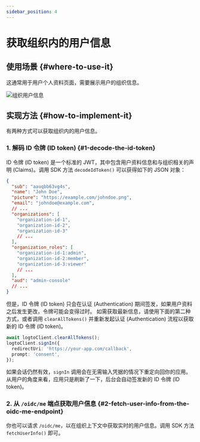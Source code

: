 ```yaml
---
sidebar_position: 4
---
```


# 获取组织内的用户信息

## 使用场景 \{#where-to-use-it}

这通常用于用户个人资料页面，需要展示用户的组织信息。

<img src="/img/assets/user-info-page.png" alt="组织用户信息" />

## 实现方法 \{#how-to-implement-it}

有两种方式可以获取组织内的用户信息。

### 1. 解码 ID 令牌 (ID token) \{#1-decode-the-id-token}

ID 令牌 (ID token) 是一个标准的 JWT，其中包含用户资料信息和与组织相关的声明 (Claims)。调用 SDK 方法 `decodeIdToken()` 可以获得如下的 JSON 对象：

```json
{
  "sub": "aauqbb63vg4s",
  "name": "John Doe",
  "picture": "https://example.com/johndoe.png",
  "email": "johndoe@example.com",
  // ...
  "organizations": [
    "organization-id-1",
    "organization-id-2",
    "organization-id-3"
    // ...
  ],
  "organization_roles": [
    "organization-id-1:admin",
    "organization-id-2:member",
    "organization-id-3:viewer"
    // ...
  ],
  "aud": "admin-console"
  // ...
}
```

但是，ID 令牌 (ID token) 只会在认证 (Authentication) 期间签发，如果用户资料之后发生更改，令牌可能会变得过时。
如需获取最新信息，请使用下面的第二种方式，或者调用 `clearAllTokens()` 并重新发起认证 (Authentication) 流程以获取新的 ID 令牌 (ID token)。

```ts
await logtoClient.clearAllTokens();
logtoClient.signIn({
  redirectUri: 'https://your-app.com/callback',
  prompt: 'consent',
});
```

如果会话仍然有效，`signIn` 调用会在无需输入凭据的情况下重定向回你的应用。从用户的角度来看，应用只是刷新了一下，后台会自动签发新的 ID 令牌 (ID token)。

### 2. 从 `/oidc/me` 端点获取用户信息 \{#2-fetch-user-info-from-the-oidc-me-endpoint}

你也可以请求 `/oidc/me`，以在组织上下文中获取实时的用户信息。调用 SDK 方法 `fetchUserInfo()` 即可。
